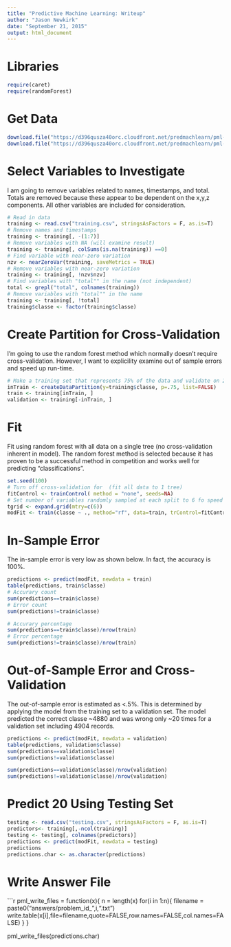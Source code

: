 ```yaml
---
title: "Predictive Machine Learning: Writeup"
author: "Jason Newkirk"
date: "September 21, 2015"
output: html_document
---
```


# Libraries

```r
require(caret)
require(randomForest)
```

# Get Data

```r
download.file("https://d396qusza40orc.cloudfront.net/predmachlearn/pml-training.csv", "training.csv")
download.file("https://d396qusza40orc.cloudfront.net/predmachlearn/pml-testing.csv", "testing.csv")
```

# Select Variables to Investigate

I am going to remove variables related to names, timestamps, and total. Totals are removed because these appear to be dependent on the x,y,z components. All other variables are included for consideration.

```r
# Read in data
training <- read.csv("training.csv", stringsAsFactors = F, as.is=T)
# Remove names and timestamps
training <- training[, -(1:7)]
# Remove variables with NA (will examine result)
training <- training[, colSums(is.na(training)) ==0]
# Find variable with near-zero variation
nzv <- nearZeroVar(training, saveMetrics = TRUE)
# Remove variables with near-zero variation
training <- training[, !nzv$nzv]
# Find variables with "total"" in the name (not independent)
total <- grepl("total", colnames(training))
# Remove variables with "total"" in the name
training <- training[, !total]
training$classe <- factor(training$classe)

```

# Create Partition for Cross-Validation

I'm going to use the random forest method which normally doesn't require cross-validation. However, I want to explicility examine out of sample errors and speed up run-time.

```r
# Make a training set that represents 75% of the data and validate on 25%
inTrain <- createDataPartition(y=training$classe, p=.75, list=FALSE)
train <- training[inTrain, ]
validation <- training[-inTrain, ]
```

# Fit

Fit using random forest with all data on a single tree (no cross-validation inherent in model). The random forest method is selected because it has proven to be a successful method in competition and works well for predicting "classifications".

```r
set.seed(100)
# Turn off cross-validation for  (fit all data to 1 tree)
fitControl <- trainControl( method = "none", seeds=NA)
# Set number of variables randomly sampled at each split to 6 fo speed
tgrid <- expand.grid(mtry=c(6)) 
modFit <- train(classe ~ ., method="rf", data=train, trControl=fitControl, tuneGrid=tgrid)
```

# In-Sample Error

The in-sample error is very low as shown below. In fact, the accuracy is 100%.

```r
predictions <- predict(modFit, newdata = train)
table(predictions, train$classe)
# Accurary count
sum(predictions==train$classe)
# Error count
sum(predictions!=train$classe)

# Accurary percentage
sum(predictions==train$classe)/nrow(train)
# Error percentage
sum(predictions!=train$classe)/nrow(train)
```

# Out-of-Sample Error and Cross-Validation

The out-of-sample error is estimated as <.5%. This is determined by applying the model from the training set to a validation set. The model predicted the correct classe ~4880 and was wrong only ~20 times for a validation set including 4904 records.

```r
predictions <- predict(modFit, newdata = validation)
table(predictions, validation$classe)
sum(predictions==validation$classe)
sum(predictions!=validation$classe)

sum(predictions==validation$classe)/nrow(validation)
sum(predictions!=validation$classe)/nrow(validation)
```

# Predict 20 Using Testing Set

```r
testing <- read.csv("testing.csv", stringsAsFactors = F, as.is=T)
predictors<- training[,-ncol(training)]
testing <- testing[, colnames(predictors)]
predictions <- predict(modFit, newdata = testing)
predictions
predictions.char <- as.character(predictions)
```

# Write Answer File

```r
pml_write_files = function(x){
  n = length(x)
  for(i in 1:n){
    filename = paste0("answers/problem_id_",i,".txt")
    write.table(x[i],file=filename,quote=FALSE,row.names=FALSE,col.names=FALSE)
  }
}

pml_write_files(predictions.char)



